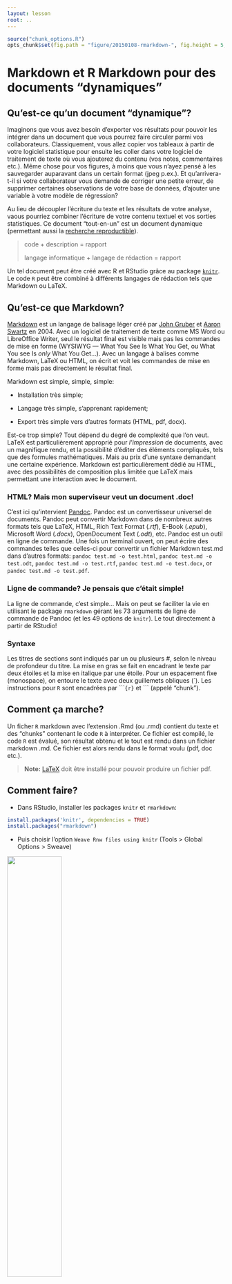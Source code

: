 ```yaml
---
layout: lesson
root: ..
---
```


```r
source("chunk_options.R")
opts_chunk$set(fig.path = "figure/20150108-rmarkdown-", fig.height = 5, fig.width = 10)
```

# Markdown et R Markdown pour des documents "dynamiques"

## Qu'est-ce qu'un  document "dynamique"?

Imaginons que vous avez besoin d'exporter vos résultats pour pouvoir les
intégrer dans un document que vous pourrez faire circuler  parmi vos
collaborateurs. Classiquement, vous allez copier vos tableaux à partir de votre
logiciel statistique pour ensuite les coller dans votre logiciel de traitement
de texte où vous ajouterez du contenu (vos notes, commentaires etc.). Même chose
pour vos figures, à moins que vous n'ayez pensé à les sauvegarder auparavant
dans un certain format (jpeg p.ex.). Et qu'arrivera-t-il si votre collaborateur
vous demande de corriger une petite erreur, de supprimer certaines observations
de votre base de données, d'ajouter une variable à votre modèle de régression?

Au lieu de découpler l'écriture du texte et les résultats de votre analyse, vaous
pourriez combiner l'écriture de votre contenu textuel et vos sorties
statistiques. Ce document "tout-en-un" est un document dynamique (permettant
aussi la
[recherche reproductible](http://aje.oxfordjournals.org/content/163/9/783)).

>  code + description =  rapport
>
>  langage informatique + langage de rédaction = rapport

Un tel document peut être créé avec R et RStudio grâce au package
[`knitr`](http://yihui.name/knitr). Le code `R` peut être combiné à différents
langages de rédaction tels que Markdown ou LaTeX.

## Qu'est-ce que Markdown?

[Markdown](http://fr.wikipedia.org/wiki/Markdown) est un langage de balisage
léger créé par [John Gruber](https://fr.wikipedia.org/wiki/John_Gruber) et
[Aaron Swartz](https://fr.wikipedia.org/wiki/Aaron_Swartz) en 2004. Avec un
logiciel de traitement de texte comme MS Word ou LibreOffice Writer, seul le
résultat final est visible mais pas les commandes de mise en forme (WYSIWYG ---
What You See Is What You Get, ou What You see Is _only_ What You Get...). Avec un
langage à balises comme Markdown, LaTeX ou HTML, on écrit et voit les commandes
de mise en forme mais pas directement le résultat final.

Markdown est simple, simple, simple:

* Installation très simple;

* Langage très simple, s'apprenant rapidement;

* Export très simple vers d'autres formats (HTML, pdf, docx).

Est-ce trop simple? Tout dépend du degré de complexité que l'on veut. LaTeX est
particulièrement approprié pour _l'impression_ de documents, avec un magnifique
rendu, et la possibilité d'éditer des éléments compliqués, tels que des
formules mathématiques. Mais au prix d'une syntaxe demandant une certaine
expérience. Markdown est particulièrement dédié au HTML, avec des possibilités
de composition plus limitée que LaTeX mais permettant une interaction avec le
document.

### HTML? Mais mon superviseur veut un document .doc!

C'est ici qu'intervient [Pandoc](http://johnmacfarlane.net/pandoc). Pandoc est
un convertisseur universel de documents. Pandoc peut convertir Markdown dans de
nombreux autres formats tels que LaTeX, HTML, Rich Text Format (*.rtf*), E-Book
(*.epub*), Microsoft Word (*.docx*), OpenDocument Text (*.odt*), etc. Pandoc est
un outil en ligne de commande. Une fois un terminal ouvert, on peut écrire des
commandes telles que celles-ci pour convertir un fichier Markdown test.md dans
d'autres formats: `pandoc test.md -o test.html`, `pandoc test.md -o test.odt`,
`pandoc test.md -o test.rtf`, `pandoc test.md -o test.docx`, or `pandoc test.md
-o test.pdf`.

### Ligne de commande? Je pensais que c'était simple!

La ligne de commande, c'est simple... Mais on peut se faciliter la vie en
utilisant le package `rmarkdown` gérant les 73 arguments de ligne de commande de
Pandoc (et les 49 options de `knitr`). Le tout directement à partir de RStudio!

### Syntaxe

Les titres de sections sont indiqués par un ou plusieurs #, selon le niveau de
profondeur du titre. La mise en gras se fait en encadrant le texte par deux
étoiles et la mise en italique par une étoile. Pour un espacement fixe
(monospace), on entoure le texte avec deux guillemets obliques (\`). Les
instructions pour `R` sont encadrées par \`\`\``{r}` et \`\`\` (appelé "chunk").

## Comment ça marche?

Un ficher `R` markdown avec l'extension .Rmd (ou .rmd) contient du texte et des
"chunks" contenant le code `R` à interpréter. Ce fichier est compilé, le code `R` est
évalué, son résultat obtenu et le tout est rendu dans un fichier markdown .md.
Ce fichier est alors rendu dans le format voulu (pdf, doc etc.).

> **Note:** [LaTeX](http://www.latex-project.org/) doit être installé pour
> pouvoir produire un fichier pdf.

## Comment faire?

  * Dans RStudio, installer les packages `knitr` et `rmarkdown`:

```r
install.packages('knitr', dependencies = TRUE)
install.packages("rmarkdown")
```

  * Puis choisir l'option `Weave Rnw files using knitr` (Tools > Global Options >
Sweave)

<img src="figure/RStudio_option.png" width="50%" height="50%"/>

  * Créer un document vierge R markdown. Un document-type est déjà disponible.
Vous pouvez remplacer les parties correspondantes par les vôtres.

<img src="figure/RMarkdown_create.png" width="75%" height="75%"/>

  * Si vous avez besoin d'aide pour la syntaxe markdown, utiliser l'aide:

<img src="figure/RMarkdown_ref.png" width="75%" height="75%"/>

  * Ensuite il vous reste à "kniter" le document:

<img src="figure/RMarkdown_knit.png" width="75%" height="75%"/>

### Quand mettre en place la reproductibilité?

* N'importe quand mais c'est toujours mieux de le faire au début d'un projet.
* Toujours préférable d'êytre mis en place en même temps qu'un contrôle de
  version comme Git.
* En utilisant un logiciel comme R où les insructions sont données sous forme de
  code.
* Ne jamais sauver la sortie (seul le jeu de données brut avec le code de
  traitement. Même les jeux de données nettoyés peuvent être supprimés mais cela
  peut aider de les sauvegarder temporaireemnt lors des étapes intermédiaires).
* Finalement, enregistrer les données dans un format non-propriétaire (p.ex.
  `csv` plutôt que `xls`). Cela vous assure que vos données pourront être lues
  dans le futur. 

---
**Informations additionnelles**

[`knitr`](http://yihui.name/knitr)

[Original markdown reference](http://daringfireball.net/projects/markdown/basics)

[Markdown cheatsheet](https://github.com/adam-p/markdown-here/wiki/Markdown-Cheatsheet)

[`R` Markdown cheatsheet](http://shiny.rstudio.com/articles/rm-cheatsheet.html)

[Dynamic Documents with `R` and `knitr`](http://www.crcpress.com/product/isbn/9781482203530)

[`R` markdown](http://rmarkdown.rstudio.com/)

[Markdown et Pandoc](http://enacit1.epfl.ch/markdown-pandoc/)
